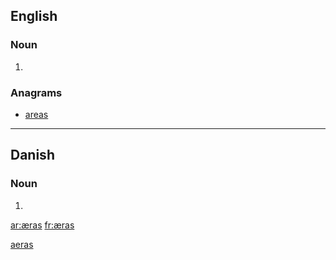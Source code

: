 {{also|aeras}}
==English==

===Noun===
{{infl}}

# {{plural of|æra}}

===Anagrams===
* [[areas#English|areas]]

[[Category:English terms spelled with Æ|aeras]]
----

==Danish==

===Noun===
{{infl|da|noun form|g=c}}

# {{form of|genitive singular indefinite|æra|lang=da}}

[[ar:æras]]
[[fr:æras]]